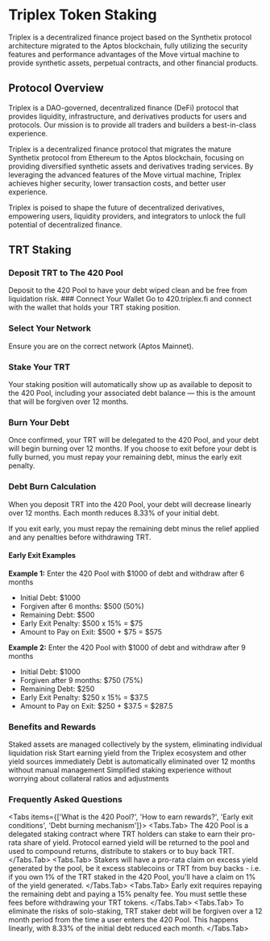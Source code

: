 
# Triplex Token Staking 

<Callout type="info">
  Triplex is a decentralized finance project based on the Synthetix protocol architecture migrated to the Aptos blockchain, fully utilizing the security features and performance advantages of the Move virtual machine to provide synthetic assets, perpetual contracts, and other financial products.
</Callout>

## Protocol Overview

Triplex is a DAO-governed, decentralized finance (DeFi) protocol that provides liquidity, infrastructure, and derivatives products for users and protocols. Our mission is to provide all traders and builders a best-in-class experience.

Triplex is a decentralized finance protocol that migrates the mature Synthetix protocol from Ethereum to the Aptos blockchain, focusing on providing diversified synthetic assets and derivatives trading services. By leveraging the advanced features of the Move virtual machine, Triplex achieves higher security, lower transaction costs, and better user experience.

Triplex is poised to shape the future of decentralized derivatives, empowering users, liquidity providers, and integrators to unlock the full potential of decentralized finance.

## TRT Staking

### Deposit TRT to The 420 Pool

<Callout type="info">
  Deposit to the 420 Pool to have your debt wiped clean and be free from liquidation risk.
</Callout>

<Steps>
  ### Connect Your Wallet
  Go to 420.triplex.fi and connect with the wallet that holds your TRT staking position.

  ### Select Your Network
  Ensure you are on the correct network (Aptos Mainnet).

  ### Stake Your TRT
  Your staking position will automatically show up as available to deposit to the 420 Pool, including your associated debt balance — this is the amount that will be forgiven over 12 months.

  ### Burn Your Debt
  Once confirmed, your TRT will be delegated to the 420 Pool, and your debt will begin burning over 12 months. If you choose to exit before your debt is fully burned, you must repay your remaining debt, minus the early exit penalty.
</Steps>

### Debt Burn Calculation

When you deposit TRT into the 420 Pool, your debt will decrease linearly over 12 months. Each month reduces 8.33% of your initial debt.

<Callout type="warning">
  If you exit early, you must repay the remaining debt minus the relief applied and any penalties before withdrawing TRT.
</Callout>

#### Early Exit Examples

**Example 1:** Enter the 420 Pool with $1000 of debt and withdraw after 6 months

- Initial Debt: $1000
- Forgiven after 6 months: $500 (50%)
- Remaining Debt: $500
- Early Exit Penalty: $500 x 15\% = $75
- Amount to Pay on Exit: $500 + $75 = $575

**Example 2:** Enter the 420 Pool with $1000 of debt and withdraw after 9 months

- Initial Debt: $1000
- Forgiven after 9 months: $750 (75%)
- Remaining Debt: $250
- Early Exit Penalty: $250 x 15\% = $37.5
- Amount to Pay on Exit: $250 + $37.5 = $287.5

### Benefits and Rewards

<Cards>
  <Cards.Card title="Zero Liquidation Risk" href="/architecturalanalysis/staking">
    Staked assets are managed collectively by the system, eliminating individual liquidation risk
  </Cards.Card>
  <Cards.Card title="Continuous Rewards" href="/architecturalanalysis/rewards">
    Start earning yield from the Triplex ecosystem and other yield sources immediately
  </Cards.Card>
  <Cards.Card title="Debt Relief" href="/architecturalanalysis/debtrelief">
    Debt is automatically eliminated over 12 months without manual management
  </Cards.Card>
  <Cards.Card title="Simplified Operations" href="/architecturalanalysis/simplicity">
    Simplified staking experience without worrying about collateral ratios and adjustments
  </Cards.Card>
</Cards>

### Frequently Asked Questions

<Tabs items={['What is the 420 Pool?', 'How to earn rewards?', 'Early exit conditions', 'Debt burning mechanism']}>
  <Tabs.Tab>
    The 420 Pool is a delegated staking contract where TRT holders can stake to earn their pro-rata share of yield. Protocol earned yield will be returned to the pool and used to compound returns, distribute to stakers or to buy back TRT.
  </Tabs.Tab>
  <Tabs.Tab>
    Stakers will have a pro-rata claim on excess yield generated by the pool, be it excess stablecoins or TRT from buy backs - i.e. if you own 1% of the TRT staked in the 420 Pool, you'll have a claim on 1% of the yield generated.
  </Tabs.Tab>
  <Tabs.Tab>
    Early exit requires repaying the remaining debt and paying a 15% penalty fee. You must settle these fees before withdrawing your TRT tokens.
  </Tabs.Tab>
  <Tabs.Tab>
    To eliminate the risks of solo-staking, TRT staker debt will be forgiven over a 12 month period from the time a user enters the 420 Pool. This happens linearly, with 8.33% of the initial debt reduced each month.
  </Tabs.Tab>
</Tabs> 